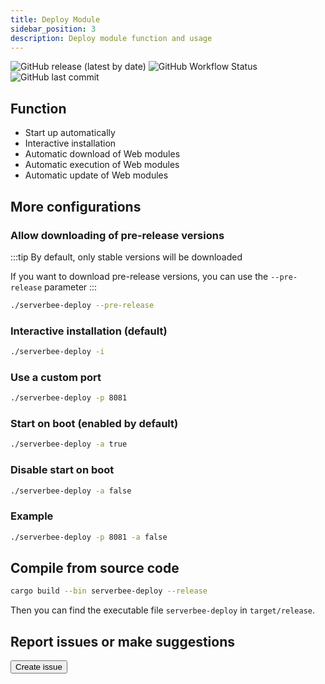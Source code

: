 ```yaml
---
title: Deploy Module
sidebar_position: 3
description: Deploy module function and usage
---
```


<div className='flex space-x-2 flex-wrap'>
	<img
		src='https://img.shields.io/github/v/release/ZingerLittleBee/server_bee-backend?style=for-the-badge'
		alt='GitHub release (latest by date)'
	/>
	<img
		src='https://img.shields.io/github/actions/workflow/status/ZingerLittleBee/server_bee-backend/release.yml?style=for-the-badge'
		alt='GitHub Workflow Status'
	/>
	<img
		src='https://img.shields.io/github/last-commit/ZingerLittleBee/server_bee-backend?style=for-the-badge'
		alt='GitHub last commit'
	/>
</div>

## Function

- Start up automatically
- Interactive installation
- Automatic download of Web modules
- Automatic execution of Web modules
- Automatic update of Web modules

## More configurations

### Allow downloading of pre-release versions

:::tip
By default, only stable versions will be downloaded

If you want to download pre-release versions, you can use the `--pre-release` parameter
:::

```bash
./serverbee-deploy --pre-release
```

### Interactive installation (default)


```bash
./serverbee-deploy -i
```

### Use a custom port


```bash
./serverbee-deploy -p 8081
```

### Start on boot (enabled by default)

```bash
./serverbee-deploy -a true
```

### Disable start on boot

```bash
./serverbee-deploy -a false
```

### Example


```bash
./serverbee-deploy -p 8081 -a false
```

## Compile from source code


```bash
cargo build --bin serverbee-deploy --release
```

Then you can find the executable file `serverbee-deploy` in `target/release`.

## Report issues or make suggestions

<Button url='https://github.com/zingerlittlebee/server_bee-backend/issues/new'>
    Create issue
</Button>

